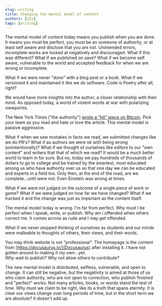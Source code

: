 ```yaml
---
slug: writing
title: Changing the mental model of content
authors: [j5s]
tags: [writing]
---
```


The mental model of content today means you publish when you are done.
It means you must be perfect, you must be an someone of authority,
or at least self aware and disclose that you are not.  Unintended errors,
incomplete works are looked at negatively and discouraged. What if this was
different?  What if we published on save?  What if we become self aware, 
vulnerable to the world and accepted feedback for when we are wrong or incomplete.

What if we were never "done" with a blog post or a book.  What if we versioned
it and maintained it like we do software.  Code is Poetry after all, right?

We would have more insights into the author, a closer relationship with their mind.
As opposed today, a world of violent words at war with polarizing viewpoints.

The New York Times ("the authority") [wrote a "hit" piece on Bitcoin](https://standardcrypto.wordpress.com/2023/04/10/another-lame-new-york-times-hit-piece-on-bitcoin/). 
Pick your team as you read and hate or love the article.  This mental model is passive aggressive.

What if when we saw mistakes in facts we read, we submitted changes like we do PR's?
What if as authors we were ok with being wrong (unintentionally)? 
What if we thought of ourselves like editors to our "own content" and
writers that that of which we read?  It
would be a much better world to learn in for sure.  But no, today we pay hundreds of thousands
of dollars to go to college and be trained by the smartest, most educated among us
who have authority over us so that one day we can be educated and 
experts in a field too.  Only then, at the end of the road, are we complete...until were not.
Even Einstein was wrong at times.

What if we were not judged on the outcome of a single piece of work or game?
What if we were judged on how far we have changed? What if we tracked it and
the change was just as important as the content itself.

The mental model today is wrong.  I'm far from perfect. Why must I be perfect when I speak, write, or publish.
Why am i offended when others correct me.  It comes across as rude and I may get offended.

What if we never stopped thinking of ourselves as students and our minds were malleable
to thoughts of others, their views, and their words.

You may think website is not "professional".  The homepage is the content from [https://docusaurus.io/](Docusaurus)
after installing it. I have not gotten around to making it my own...yet.  
Why wait to publish? Why not allow others to contribute?

The new mental model is distributed, selfless, vulnerable, and open to change. 
It can still be negative, but the negativity is aimed at those of us who claim authority,
who are not open to correction, who publish finished and "perfect" works. Not many
articles, books, or words stand the test of time.  Why must we claim to be right, like its a 
truth that spans eternity.  It is clear our views change over long periods of time, 
but in the short term we are absolute? It doesn't add up. 


